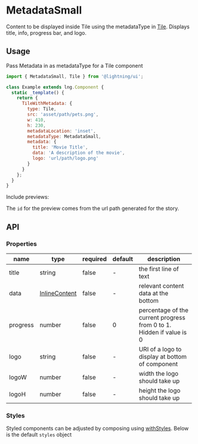 
# MetadataSmall

Content to be displayed inside Tile using the metadataType in [Tile](?path=/docs/tile--basic). Displays title, info, progress bar, and logo.

## Usage

Pass Metadata in as metadataType for a Tile component

```js
import { MetadataSmall, Tile } from '@lightning/ui';

class Example extends lng.Component {
  static _template() {
    return {
      TileWithMetadata: {
        type: Tile,
        src: 'asset/path/pets.png',
        w: 410,
        h: 230,
        metadataLocation: 'inset',
        metadataType: MetadataSmall,
        metadata: {
          title: 'Movie Title',
          data: 'A description of the movie',
          logo: 'url/path/logo.png'
        }
      }
    };
  }
}
```

Include previews:

<Canvas>
  <Story id="patterns-withmetadata--inset-metadata" />
</Canvas>

The `id` for the preview comes from the url path generated for the story.

## API

### Properties

| name     | type                                                     | required | default | description                                                          |
| -------- | -------------------------------------------------------- | -------- | ------- | -------------------------------------------------------------------- |
| title    | string                                                   | false    | -       | the first line of text                                               |
| data     | [InlineContent](?path=/docs/layout-inlinecontent--basic) | false    | -       | relevant content data at the bottom                                  |
| progress | number                                                   | false    | 0       | percentage of the current progress from 0 to 1. Hidden if value is 0 |
| logo     | string                                                   | false    | -       | URI of a logo to display at bottom of component                      |
| logoW     | number                                                   | false    | -       | width the logo should take up                      |
| logoH     | number                                                   | false    | -       | height the logo should take up                     |

### Styles

Styled components can be adjusted by composing using [withStyles](?path=/docs/mixins-withstyles--basic). Below is the default `styles` object

<Theme theme={MetadataSmall.styles} />
